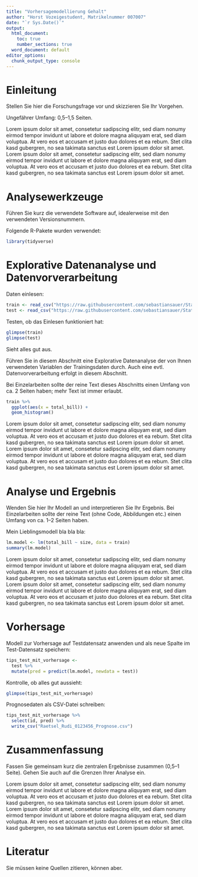 ```yaml
---
title: "Vorhersagemodellierung Gehalt"
author: "Horst Vozeigestudent, Matrikelnummer 007007"
date: "`r Sys.Date()`"
output: 
  html_document:
    toc: true
    number_sections: true
  word_document: default
editor_options: 
  chunk_output_type: console
---
```



<!-- Sollten Umlaute falsch angezeigt werden: "File -> Reopen with Encoding -> UTF8" -->

# Einleitung

Stellen Sie hier die Forschungsfrage vor und skizzieren Sie Ihr Vorgehen.

Ungefährer Umfang: 0,5--1,5 Seiten. 

Lorem ipsum dolor sit amet, consetetur sadipscing elitr, sed diam nonumy eirmod tempor invidunt ut labore et dolore magna aliquyam erat, sed diam voluptua. At vero eos et accusam et justo duo dolores et ea rebum. Stet clita kasd gubergren, no sea takimata sanctus est Lorem ipsum dolor sit amet. Lorem ipsum dolor sit amet, consetetur sadipscing elitr, sed diam nonumy eirmod tempor invidunt ut labore et dolore magna aliquyam erat, sed diam voluptua. At vero eos et accusam et justo duo dolores et ea rebum. Stet clita kasd gubergren, no sea takimata sanctus est Lorem ipsum dolor sit amet.


# Analysewerkzeuge

Führen Sie kurz die verwendete Software auf, idealerweise mit den verwendeten Versionsnummern.

Folgende R-Pakete wurden verwendet:

```r
library(tidyverse) 
```


# Explorative Datenanalyse und Datenvorverarbeitung

Daten einlesen:

```r
train <- read_csv("https://raw.githubusercontent.com/sebastiansauer/Statistiklehre/main/data/tips/tips_train.csv")
test <- read_csv("https://raw.githubusercontent.com/sebastiansauer/Statistiklehre/main/data/tips/tips_test.csv")
```


Testen, ob das Einlesen funktioniert hat:

```r
glimpse(train)
glimpse(test)
```

Sieht alles gut aus.


Führen Sie in diesem Abschnitt eine Explorative Datenanalyse der von Ihnen verwendeten Variablen der Trainingsdaten durch. Auch eine evtl. Datenvorverarbeitung erfolgt in diesem Abschnitt.

Bei Einzelarbeiten sollte der reine Text dieses Abschnitts einen Umfang von ca. 2 Seiten haben; mehr Text ist immer erlaubt.

```r
train %>% 
  ggplot(aes(x = total_bill)) + 
  geom_histogram()
```

Lorem ipsum dolor sit amet, consetetur sadipscing elitr, sed diam nonumy eirmod tempor invidunt ut labore et dolore magna aliquyam erat, sed diam voluptua. At vero eos et accusam et justo duo dolores et ea rebum. Stet clita kasd gubergren, no sea takimata sanctus est Lorem ipsum dolor sit amet. Lorem ipsum dolor sit amet, consetetur sadipscing elitr, sed diam nonumy eirmod tempor invidunt ut labore et dolore magna aliquyam erat, sed diam voluptua. At vero eos et accusam et justo duo dolores et ea rebum. Stet clita kasd gubergren, no sea takimata sanctus est Lorem ipsum dolor sit amet.




# Analyse und Ergebnis 

Wenden Sie hier Ihr Modell an und interpretieren Sie Ihr Ergebnis. Bei Einzelarbeiten sollte der reine Text (ohne Code, Abbildungen etc.) einen Umfang von ca. 1--2 Seiten haben.

Mein Lieblingsmodell bla bla bla:

```r
lm.model <- lm(total_bill ~ size, data = train)
summary(lm.model)
```




Lorem ipsum dolor sit amet, consetetur sadipscing elitr, sed diam nonumy eirmod tempor invidunt ut labore et dolore magna aliquyam erat, sed diam voluptua. At vero eos et accusam et justo duo dolores et ea rebum. Stet clita kasd gubergren, no sea takimata sanctus est Lorem ipsum dolor sit amet. Lorem ipsum dolor sit amet, consetetur sadipscing elitr, sed diam nonumy eirmod tempor invidunt ut labore et dolore magna aliquyam erat, sed diam voluptua. At vero eos et accusam et justo duo dolores et ea rebum. Stet clita kasd gubergren, no sea takimata sanctus est Lorem ipsum dolor sit amet.


# Vorhersage

Modell zur Vorhersage auf Testdatensatz anwenden und als neue Spalte im Test-Datensatz speichern:

```r
tips_test_mit_vorhersage <-
  test %>% 
  mutate(pred = predict(lm.model, newdata = test))
```

Kontrolle, ob alles gut aussieht:

```r
glimpse(tips_test_mit_vorhersage)
```


Prognosedaten als CSV-Datei schreiben:

```r
tips_test_mit_vorhersage %>% 
  select(id, pred) %>% 
  write_csv("Raetsel_Rudi_0123456_Prognose.csv")
```



# Zusammenfassung

Fassen Sie gemeinsam kurz die zentralen Ergebnisse zusammen (0,5--1 Seite). Gehen Sie auch auf die Grenzen Ihrer Analyse ein.

Lorem ipsum dolor sit amet, consetetur sadipscing elitr, sed diam nonumy eirmod tempor invidunt ut labore et dolore magna aliquyam erat, sed diam voluptua. At vero eos et accusam et justo duo dolores et ea rebum. Stet clita kasd gubergren, no sea takimata sanctus est Lorem ipsum dolor sit amet. Lorem ipsum dolor sit amet, consetetur sadipscing elitr, sed diam nonumy eirmod tempor invidunt ut labore et dolore magna aliquyam erat, sed diam voluptua. At vero eos et accusam et justo duo dolores et ea rebum. Stet clita kasd gubergren, no sea takimata sanctus est Lorem ipsum dolor sit amet.




# Literatur

Sie müssen keine Quellen zitieren, können aber.



